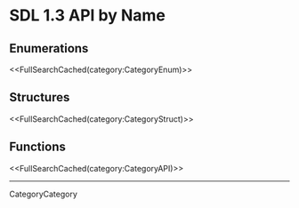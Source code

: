 <!-- #master-page:CategoryTemplate -->
<!-- #master-date:Unknown-Date -->
<!-- format wiki -->
<!-- language en -->

= SDL 1.3 API by Name =


== Enumerations ==

<<FullSearchCached(category:CategoryEnum)>>

== Structures ==

<<FullSearchCached(category:CategoryStruct)>>

== Functions ==

<<FullSearchCached(category:CategoryAPI)>>

----
CategoryCategory
